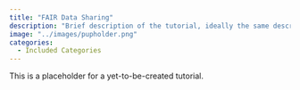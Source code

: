 ```yaml
---
title: "FAIR Data Sharing"
description: "Brief description of the tutorial, ideally the same description used in the tutorial itself."
image: "../images/pupholder.png"
categories:
  - Included Categories
---
```


This is a placeholder for a yet-to-be-created tutorial.

<!-- The HTML code block below should be uncommented, and the URL and href fields replaced with the link to the tutorial -->

<!-- ```{=html} -->
<!-- <!DOCTYPE html> -->
<!-- <meta charset="utf-8"> -->
<!-- <meta http-equiv="refresh" content="0; URL=../../Collaborative-RStudio-GitHub/"> -->
<!-- <link rel="canonical" href="https://lmu-osc.github.io/Collaborative-RStudio-GitHub/"> -->
<!-- ``` -->
